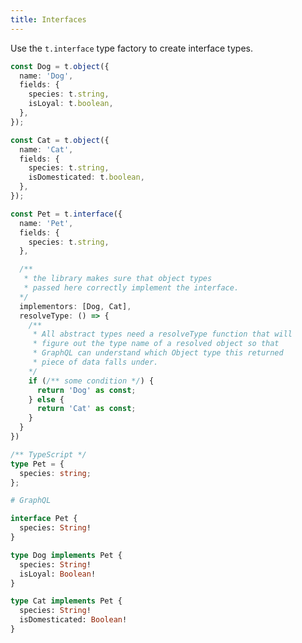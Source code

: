 ```yaml
---
title: Interfaces
---
```


Use the `t.interface` type factory to create interface types.

```ts
const Dog = t.object({
  name: 'Dog',
  fields: {
    species: t.string,
    isLoyal: t.boolean,
  },
});

const Cat = t.object({
  name: 'Cat',
  fields: {
    species: t.string,
    isDomesticated: t.boolean,
  },
});

const Pet = t.interface({
  name: 'Pet',
  fields: {
    species: t.string,
  },

  /**
   * the library makes sure that object types
   * passed here correctly implement the interface.
  */
  implementors: [Dog, Cat],
  resolveType: () => {
    /**
     * All abstract types need a resolveType function that will
     * figure out the type name of a resolved object so that
     * GraphQL can understand which Object type this returned
     * piece of data falls under.
    */
    if (/** some condition */) {
      return 'Dog' as const;
    } else {
      return 'Cat' as const;
    }
  }
})
```

```ts
/** TypeScript */
type Pet = {
  species: string;
};
```

```graphql
# GraphQL

interface Pet {
  species: String!
}

type Dog implements Pet {
  species: String!
  isLoyal: Boolean!
}

type Cat implements Pet {
  species: String!
  isDomesticated: Boolean!
}
```
